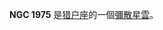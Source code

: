 {{NGCInfoBox|NGCID=NGC 1975|發現者=德亞瑞司特|發現日期=1864年10月3日|其他編號=CED 55C|曆元=J2000.0|赤經=5時35分18秒
|赤緯=-4°41'0"|星座=猎户座|星體=彌散星雲|星等=|表面亮度=|藍等=7}}

'''NGC 1975''' 是[[猎户座|猎户座]]的一個[[彌散星雲|彌散星雲]]。

{{NGCReference|1975}}
{{Catalogs|NGC=1975}}